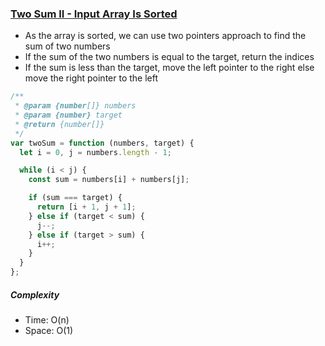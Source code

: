 ### [Two Sum II - Input Array Is Sorted](https://leetcode.com/problems/two-sum-ii-input-array-is-sorted/)

- As the array is sorted, we can use two pointers approach to find the sum of two numbers
- If the sum of the two numbers is equal to the target, return the indices
- If the sum is less than the target, move the left pointer to the right else move the right pointer to the left

```js copy
/**
 * @param {number[]} numbers
 * @param {number} target
 * @return {number[]}
 */
var twoSum = function (numbers, target) {
  let i = 0, j = numbers.length - 1;

  while (i < j) {
    const sum = numbers[i] + numbers[j];

    if (sum === target) {
      return [i + 1, j + 1];
    } else if (target < sum) {
      j--;
    } else if (target > sum) {
      i++;
    }
  }
};
```

##### Complexity

- Time: O(n)
- Space: O(1)
